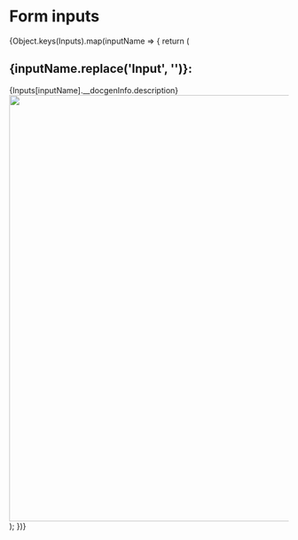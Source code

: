 
<Meta title="Components/Inputs" />

# Form inputs

<Story name="Index">
  <div>
    {Object.keys(Inputs).map(inputName => {
      return (
        <InputPreviewContainer
          key={inputName}
          onClick={linkTo(`Components/Inputs/${inputName}`, 'Standard')}
          href={`index.html?path=/docs/components-inputs-${inputName
            .replace(/([a-z0-9])([A-Z])/g, '$1-$2')
            .replace(/\//g, '-')
            .toLowerCase()}--standard`}
        >
          <h2>{inputName.replace('Input', '')}:</h2>
          <InputPreviewDescription>{Inputs[inputName].__docgenInfo.description}</InputPreviewDescription>
          <img
            width="768"
            src={`./all-visual-tsx-visual-tests-renders-components-${inputName
              .replace(/([a-z0-9])([A-Z])/g, '$1-$2')
              .replace(/\//g, '-')
              .toLowerCase()}-standard-correctly-1-snap.png`}
          />
        </InputPreviewContainer>
      );
    })}
  </div>
</Story>
